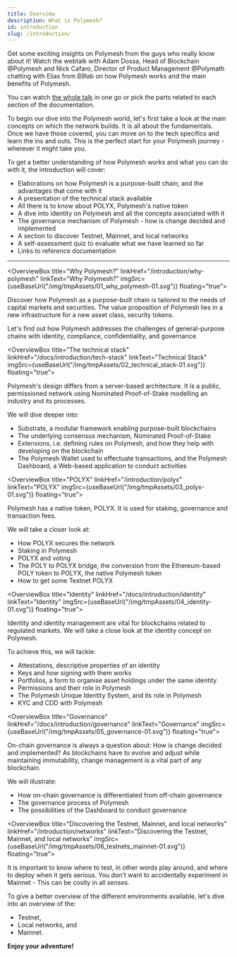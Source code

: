 ```yaml
---
title: Overview
description: What is Polymesh?
id: introduction
slug: /introduction/
---
```



<OverviewVideoBox title="Polymesh webcast" videoId="2Rb3SynlhdE">

Get some exciting insights on Polymesh from the guys who really know about it! Watch the webtalk with Adam Dossa, Head of Blockchain @Polymesh and Nick Cafaro, Director of Product Management @Polymath chatting with Elias from B9lab on how Polymesh works and the main benefits of Polymesh.

You can watch [the whole talk](/docs/resources/polymesh-webcast) in one go or pick the parts related to each section of the documentation.

</OverviewVideoBox>

To begin our dive into the Polymesh world, let's first take a look at the main concepts on which the network builds. It is all about the fundamentals. Once we have those covered, you can move on to the tech specifics and learn the ins and outs. This is the perfect start for your Polymesh journey - wherever it might take you.

To get a better understanding of how Polymesh works and what you can do with it, the introduction will cover:

- Elaborations on how Polymesh is a purpose-built chain, and the advantages that come with it
- A presentation of the technical stack available
- All there is to know about POLYX, Polymesh's native token
- A dive into identity on Polymesh and all the concepts associated with it
- The governance mechanism of Polymesh - how is change decided and implemented
- A section to discover Testnet, Mainnet, and local networks
- A self-assessment quiz to evaluate what we have learned so far
- Links to reference documentation

---

<OverviewBox title="Why Polymesh?" linkHref="/introduction/why-polymesh" linkText="Why Polymesh?" imgSrc={useBaseUrl("/img/tmpAssets/01_why_polymesh-01.svg")} floating="true">

Discover how Polymesh as a purpose-built chain is tailored to the needs of capital markets and securities. The value proposition of Polymesh lies in a new infrastructure for a new asset class, security tokens.

Let's find out how Polymesh addresses the challenges of general-purpose chains with identity, compliance, confidentiality, and governance.

</OverviewBox>

<OverviewBox title="The technical stack" linkHref="/docs/introduction/tech-stack" linkText="Technical Stack" imgSrc={useBaseUrl("/img/tmpAssets/02_technical_stack-01.svg")} floating="true">

Polymesh's design differs from a server-based architecture. It is a public, permissioned network using Nominated Proof-of-Stake modelling an industry and its processes.

We will dive deeper into:

- Substrate, a modular framework enabling purpose-built blockchains
- The underlying consensus mechanism, Nominated Proof-of-Stake
- Extensions, i.e. defining rules on Polymesh, and how they help with developing on the blockchain
- The Polymesh Wallet used to effectuate transactions, and the Polymesh Dashboard, a Web-based application to conduct activities

</OverviewBox>

<OverviewBox title="POLYX" linkHref="/introduction/polyx" linkText="POLYX" imgSrc={useBaseUrl("/img/tmpAssets/03_polyx-01.svg")} floating="true">

Polymesh has a native token, POLYX. It is used for staking, governance and transaction fees.

We will take a closer look at:

- How POLYX secures the network
- Staking in Polymesh
- POLYX and voting
- The POLY to POLYX bridge, the conversion from the Ethereum-based POLY token to POLYX, the native Polymesh token
- How to get some Testnet POLYX

</OverviewBox>

<OverviewBox title="Identity" linkHref="/docs/introduction/identity" linkText="Identity" imgSrc={useBaseUrl("/img/tmpAssets/04_identity-01.svg")} floating="true">

Identity and identity management are vital for blockchains related to regulated markets. We will take a close look at the identity concept on Polymesh.

To achieve this, we will tackle:

- Attestations, descriptive properties of an identity
- Keys and how signing with them works
- Portfolios, a form to organise asset holdings under the same identity
- Permissions and their role in Polymesh
- The Polymesh Unique Identity System, and its role in Polymesh
- KYC and CDD with Polymesh

</OverviewBox>

<OverviewBox title="Governance" linkHref="/docs/introduction/governance" linkText="Governance" imgSrc={useBaseUrl("/img/tmpAssets/05_governance-01.svg")} floating="true">

On-chain governance is always a question about: How is change decided and implemented? As blockchains have to evolve and adjust while maintaining immutability, change management is a vital part of any blockchain.

We will illustrate:

- How on-chain governance is differentiated from off-chain governance
- The governance process of Polymesh
- The possibilities of the Dashboard to conduct governance

</OverviewBox>

<OverviewBox title="Discovering the Testnet, Mainnet, and local networks" linkHref="/introduction/networks" linkText="Discovering the Testnet, Mainnet, and local networks" imgSrc={useBaseUrl("/img/tmpAssets/06_testnets_mainnet-01.svg")} floating="true">

It is important to know where to test, in other words play around, and where to deploy when it gets serious. You don't want to accidentally experiment in Mainnet - This can be costly in all senses.

To give a better overview of the different environments available, let's dive into an overview of the:

- Testnet,
- Local networks, and
- Mainnet.

</OverviewBox>

**Enjoy your adventure!**
